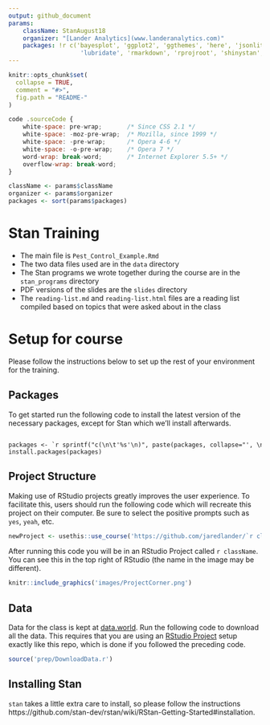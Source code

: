 ```yaml
---
output: github_document
params:
    className: StanAugust18
    organizer: "[Lander Analytics](www.landeranalytics.com)"
    packages: !r c('bayesplot', 'ggplot2', 'ggthemes', 'here', 'jsonlite', 'loo', 
                    'lubridate', 'rmarkdown', 'rprojroot', 'shinystan', 'tidyverse', 'usethis')
---
```


<!-- README.md is generated from README.Rmd. Please edit that file -->

```r
knitr::opts_chunk$set(
  collapse = TRUE,
  comment = "#>",
  fig.path = "README-"
)
```

```js
code .sourceCode {
    white-space: pre-wrap;       /* Since CSS 2.1 */
    white-space: -moz-pre-wrap;  /* Mozilla, since 1999 */
    white-space: -pre-wrap;      /* Opera 4-6 */
    white-space: -o-pre-wrap;    /* Opera 7 */
    word-wrap: break-word;       /* Internet Explorer 5.5+ */
    overflow-wrap: break-word;
}
```


```r
className <- params$className
organizer <- params$organizer
packages <- sort(params$packages)
```

# Stan Training


* The main file is `Pest_Control_Example.Rmd`
* The two data files used are in the `data` directory
* The Stan programs we wrote together during the course are in the `stan_programs` directory
* PDF versions of the slides are the `slides` directory
* The `reading-list.md` and `reading-list.html` files are a reading list compiled based on topics that were asked about in the class


# Setup for course

Please follow the instructions below to set up the rest of your environment for
the training.

## Packages

To get started run the following code to install the latest version of the necessary packages, 
except for Stan which we'll install afterwards.

<div class='sourceCode'><pre class='sourceCode r'><code class='sourceCode r'>
packages <- `r sprintf("c(\n\t'%s'\n)", paste(packages, collapse="', \n\t'"))`
install.packages(packages)
</code></pre></div>

## Project Structure

Making use of RStudio projects greatly improves the user experience. To facilitate this, users should run the following code which will recreate this project on their computer. Be sure to select the positive prompts such as `yes`, `yeah`, etc.

```r
newProject <- usethis::use_course('https://github.com/jaredlander/`r className`/archive/master.zip')
```

After running this code you will be in an RStudio Project called `r className`. You can see this in the top right of RStudio (the name in the image may be different).

```r
knitr::include_graphics('images/ProjectCorner.png')
```

## Data

Data for the class is kept at [data.world](https://data.world/landeranalytics/standata). Run the following code to download all the data. This requires that you are using an [RStudio Project](https://support.rstudio.com/hc/en-us/articles/200526207-Using-Projects) setup exactly like this repo, which is done if you followed the preceding code.

```r
source('prep/DownloadData.r')
```

## Installing Stan

`stan` takes a little extra care to install, so please follow the instructions https://github.com/stan-dev/rstan/wiki/RStan-Getting-Started#installation.

